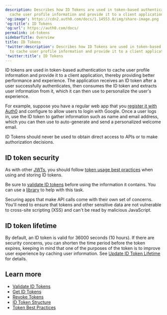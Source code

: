```yaml
---
description: Describes how ID Tokens are used in token-based authentication to
  cache user profile information and provide it to a client application.
'og:image': https://cdn2.auth0.com/docs/1.14553.0/img/share-image.png
'og:title': ID Tokens
'og:url': https://auth0.com/docs/
permalink: id-tokens
sidebarTitle: Overview
title: ID Tokens
'twitter:description': Describes how ID Tokens are used in token-based authentication
  to cache user profile information and provide it to a client application.
'twitter:title': ID Tokens
---
```

<Tooltip tip="ID Token: Credential meant for the client itself, rather than for accessing a resource." cta="View Glossary" href="/glossary?term=ID+tokens">ID tokens</Tooltip> are used in token-based authentication to cache user profile information and provide it to a client application, thereby providing better performance and experience. The application receives an ID token after a user successfully authenticates, then consumes the ID token and extracts user information from it, which it can then use to personalize the user's experience.

For example, suppose you have a regular web app that you [register it with Auth0](/get-started/auth0-overview/create-applications/regular-web-apps) and configure to allow users to login with Google. Once a user logs in, use the ID token to gather information such as name and email address, which you can then use to auto-generate and send a personalized welcome email.

ID Tokens should never be used to obtain direct access to APIs or to make authorization decisions.

## ID token security

As with other [JWTs](/secure/tokens/json-web-tokens), you should follow [token usage best practices](/secure/tokens/token-best-practices) when using and storing ID tokens.

<Callout icon="file-lines" color="#0EA5E9" iconType="regular">

Be sure to [validate ID tokens](/secure/tokens/id-tokens/validate-id-tokens) before using the information it contains. You can use a [library](https://jwt.io/#libraries-io) to help with this task.

</Callout>

Securing apps that make API calls come with their own set of concerns. You'll need to ensure that tokens and other sensitive data are not vulnerable to cross-site scripting (XSS) and can't be read by malicious JavaScript.

## ID token lifetime

By default, an ID token is valid for 36000 seconds (10 hours). If there are security concerns, you can shorten the time period before the token expires, keeping in mind that one of the purposes of the token is to improve user experience by caching user information. See [Update ID Token Lifetime](/secure/tokens/id-tokens/update-id-token-lifetime) for details.

## Learn more

* [Validate ID Tokens](/secure/tokens/id-tokens/validate-id-tokens)
* [Get ID Tokens](/secure/tokens/id-tokens/get-id-tokens)
* [Revoke Tokens](/secure/tokens/revoke-tokens)
* [ID Token Structure](/secure/tokens/id-tokens/id-token-structure)
* [Token Best Practices](/secure/tokens/token-best-practices)